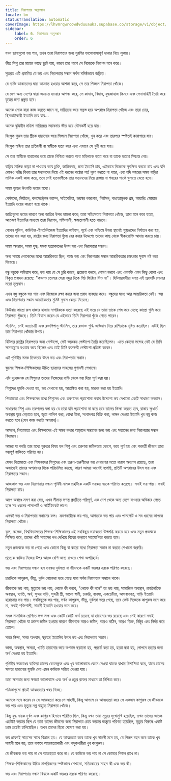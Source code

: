 ```yaml
---
title: নিরাপত্তার অনুসন্ধান
locale: bn
statusTranslation: automatic
coverImage: https://lhvmrqwrcowdvduuaukz.supabase.co/storage/v1/object/public/strapi-uploads/small_cover-educacion-fundamental.webp-2d51a7828a2b1309555be27f7e2a61a0.webp
sidebar:
    label: 6. নিরাপত্তার অনুসন্ধান
    order: 6
---
```

যখন ছানাগুলো ভয় পায়, তখন তারা নিরাপত্তার জন্য মুরগির ভালোবাসাপূর্ণ ডানার নিচে লুকায়।

ভীত শিশু তার মায়ের কাছে ছুটে যায়, কারণ তার পাশে সে নিজেকে নিরাপদ মনে করে।

সুতরাং এটি প্রমাণিত যে ভয় এবং নিরাপত্তার সন্ধান সর্বদা ঘনিষ্ঠভাবে জড়িত।

যে ব্যক্তি ডাকাতদের দ্বারা আক্রান্ত হওয়ার আশঙ্কা করে, সে তার পিস্তলে নিরাপত্তা খোঁজে।

যে দেশ অন্য দেশের দ্বারা আক্রান্ত হওয়ার আশঙ্কা করে, সে কামান, বিমান, যুদ্ধজাহাজ কিনবে এবং সেনাবাহিনী তৈরি করে যুদ্ধের জন্য প্রস্তুত হবে।

অনেক লোক যারা কাজ করতে জানে না, দারিদ্র্যের ভয়ে সন্ত্রস্ত হয়ে অপরাধে নিরাপত্তা খোঁজে এবং তারা চোর, ছিনতাইকারী ইত্যাদি হয়ে যায়...

অনেক বুদ্ধিহীন মহিলা দারিদ্র্যের সম্ভাবনায় ভীত হয়ে যৌনকর্মী হয়ে যায়।

হিংসুক পুরুষ তার স্ত্রীকে হারানোর ভয়ে পিস্তলে নিরাপত্তা খোঁজে, খুন করে এবং তারপরে স্পষ্টতই কারাগারে যায়।

হিংসুক মহিলা তার প্রতিদ্বন্দ্বী বা স্বামীকে হত্যা করে এবং এভাবে সে খুনী হয়ে যায়।

সে তার স্বামীকে হারানোর ভয়ে তাকে নিশ্চিত করতে অন্য মহিলাকে হত্যা করে বা তাকে হত্যার সিদ্ধান্ত নেয়।

বাড়ির মালিক ভাড়া না পাওয়ার ভয়ে চুক্তি, জামিনদার, জমা ইত্যাদি চায়, এইভাবে নিজেকে সুরক্ষিত করতে চায় এবং যদি কোনও দরিদ্র বিধবা তার সন্তানদের নিয়ে এই ধরনের কঠোর শর্ত পূরণ করতে না পারে, এবং যদি শহরের সমস্ত বাড়ির মালিক একই কাজ করে, তবে সেই হতভাগীকে তার সন্তানদের নিয়ে রাস্তায় বা শহরের পার্কে ঘুমাতে যেতে হবে।

সমস্ত যুদ্ধের উৎপত্তি ভয়ের মধ্যে।

গেস্টাপো, নির্যাতন, কনসেন্ট্রেশন ক্যাম্প, সাইবেরিয়া, ভয়ঙ্কর কারাগার, নির্বাসন, বাধ্যতামূলক শ্রম, ফায়ারিং স্কোয়াড ইত্যাদি ভয়ের কারণে হয়ে থাকে।

জাতিগুলো ভয়ের কারণে অন্য জাতির উপর হামলা করে; তারা সহিংসতায় নিরাপত্তা খোঁজে, তারা মনে করে হত্যা, আক্রমণ ইত্যাদির মাধ্যমে তারা নিরাপদ, শক্তিশালী, ক্ষমতাশালী হতে পারবে।

গোপন পুলিশ, কাউন্টার-ইনটেলিজেন্স ইত্যাদির অফিসে, পূর্বে এবং পশ্চিমে উভয় স্থানেই গুপ্তচরদের নির্যাতন করা হয়, তাদের ভয় করা হয়, রাষ্ট্রের জন্য নিরাপত্তা খুঁজে বের করার উদ্দেশ্যে তাদের কাছ থেকে স্বীকারোক্তি আদায় করতে চায়।

সমস্ত অপরাধ, সমস্ত যুদ্ধ, সমস্ত হত্যাকাণ্ডের উৎস ভয় এবং নিরাপত্তার সন্ধান।

অন্য সময়ে লোকেদের মধ্যে আন্তরিকতা ছিল, আজ ভয় এবং নিরাপত্তার সন্ধান আন্তরিকতার চমৎকার সুবাস নষ্ট করে দিয়েছে।

বন্ধু বন্ধুকে অবিশ্বাস করে, ভয় পায় যে সে চুরি করবে, প্রতারণা করবে, শোষণ করবে এবং এমনকি এমন কিছু বোকা এবং বিকৃত প্রবাদও রয়েছে: "কখনও তোমার সেরা বন্ধুর দিকে পিঠ ফিরিয়ে দিও না"। হিটলারবাদীরা বলত এই প্রবাদটি সোনার মতো মূল্যবান।

এখন বন্ধু বন্ধুকে ভয় পায় এবং নিজেকে রক্ষা করার জন্য প্রবাদ ব্যবহার করে। বন্ধুদের মধ্যে আর আন্তরিকতা নেই। ভয় এবং নিরাপত্তার সন্ধান আন্তরিকতার সুমিষ্ট সুবাস কেড়ে নিয়েছে।

কিউবার কাস্ত্রো রুস হাজার হাজার নাগরিককে হত্যা করেছে এই ভয়ে যে তারা তাকে শেষ করে দেবে; কাস্ত্রো গুলি করে নিরাপত্তা খুঁজছে। তিনি বিশ্বাস করেন যে এইভাবে তিনি নিরাপত্তা খুঁজে পেতে পারেন।

স্ট্যালিন, সেই অত্যাচারী এবং রক্তপিপাসু স্ট্যালিন, তার রক্তাক্ত শুদ্ধি অভিযান দিয়ে রাশিয়াকে দূষিত করেছিল। এটাই ছিল তার নিরাপত্তা খোঁজার উপায়।

হিটলার রাষ্ট্রের নিরাপত্তার জন্য গেস্টাপো, সেই ভয়ংকর গেস্টাপো তৈরি করেছিলেন। এতে কোনো সন্দেহ নেই যে তিনি ক্ষমতাচ্যুত হওয়ার ভয়ে ছিলেন এবং তাই তিনি রক্তক্ষয়ী গেস্টাপো প্রতিষ্ঠা করেন।

এই পৃথিবীর সমস্ত তিক্ততার উৎস ভয় এবং নিরাপত্তার সন্ধান।

স্কুলের শিক্ষক-শিক্ষিকাদের উচিত ছাত্রদের সাহসের গুণাবলী শেখানো।

এটা দুঃখজনক যে শিশুদের তাদের নিজেদের বাড়ি থেকে ভয় দিয়ে পূর্ণ করা হয়।

শিশুদের হুমকি দেওয়া হয়, ভয় দেখানো হয়, আতঙ্কিত করা হয়, মারধর করা হয় ইত্যাদি।

পিতামাতা এবং শিক্ষকদের মধ্যে শিশুদের এবং তরুণদের পড়াশোনা করার উদ্দেশ্যে ভয় দেখানো একটি সাধারণ অভ্যাস।

সাধারণত শিশু এবং তরুণদের বলা হয় যে তারা যদি পড়াশোনা না করে তবে তাদের ভিক্ষা করতে হবে, রাস্তায় ক্ষুধার্ত অবস্থায় ঘুরে বেড়াতে হবে, জুতা পালিশ করা, বোঝা টানা, সংবাদপত্র বিক্রি করা, লাঙ্গল দেওয়া ইত্যাদি খুব নম্র কাজ করতে হবে (যেন কাজ করাটা অপরাধ)।

আসলে, পিতামাতা এবং শিক্ষকদের এই সমস্ত কথার আড়ালে সন্তানের জন্য ভয় এবং সন্তানের জন্য নিরাপত্তার সন্ধান বিদ্যমান।

আমরা যা বলছি তার মধ্যে গুরুতর বিষয় হল শিশু এবং তরুণরা জটিলতায় ভোগে, ভয়ে পূর্ণ হয় এবং পরবর্তী জীবনে তারা ভয়পূর্ণ ব্যক্তিতে পরিণত হয়।

যেসব পিতামাতা এবং শিক্ষকদের শিশুদের এবং তরুণ-তরুণীদের ভয় দেখানোর মতো খারাপ অভ্যাস রয়েছে, তারা অজান্তেই তাদের অপরাধের দিকে পরিচালিত করছে, কারণ আমরা আগেই বলেছি, প্রতিটি অপরাধের উৎস ভয় এবং নিরাপত্তার সন্ধান।

আজকাল ভয় এবং নিরাপত্তার সন্ধান পৃথিবী নামক গ্রহটিকে একটি ভয়ঙ্কর নরকে পরিণত করেছে। সবাই ভয় পায়। সবাই নিরাপত্তা চায়।

আগে অবাধে ভ্রমণ করা যেত, এখন সীমান্ত সশস্ত্র প্রহরীতে পরিপূর্ণ, এক দেশ থেকে অন্য দেশে যাওয়ার অধিকার পেতে হলে সব ধরনের পাসপোর্ট ও সার্টিফিকেট লাগে।

এসবই ভয় ও নিরাপত্তার সন্ধানের ফল। ভ্রমণকারীকে ভয় পায়, আগতকে ভয় পায় এবং পাসপোর্ট ও সব ধরনের কাগজে নিরাপত্তা খোঁজে।

স্কুল, কলেজ, বিশ্ববিদ্যালয়ের শিক্ষক-শিক্ষিকাদের এই সবকিছুর ভয়াবহতা উপলব্ধি করতে হবে এবং নতুন প্রজন্মকে শিক্ষিত করে, তাদের খাঁটি সাহসের পথ দেখিয়ে বিশ্বের কল্যাণে সহযোগিতা করতে হবে।

নতুন প্রজন্মকে ভয় না পেতে এবং কোনো কিছু বা কারো মধ্যে নিরাপত্তা সন্ধান না করতে শেখানো জরুরি।

প্রত্যেক ব্যক্তির নিজের উপর আরও বেশি আস্থা রাখতে শেখা অপরিহার্য।

ভয় এবং নিরাপত্তার সন্ধান হল ভয়ঙ্কর দুর্বলতা যা জীবনকে একটি ভয়ঙ্কর নরকে পরিণত করেছে।

চারদিকে কাপুরুষ, ভীতু, দুর্বল লোকেরা ভরে গেছে যারা সর্বদা নিরাপত্তার সন্ধানে থাকে।

জীবনকে ভয় পায়, মৃত্যুকে ভয় পায়, লোকে কী বলবে, "লোকে কী বলে" তা ভয় পায়, সামাজিক অবস্থান, রাজনৈতিক অবস্থান, খ্যাতি, অর্থ, সুন্দর বাড়ি, সুন্দরী স্ত্রী, ভালো স্বামী, চাকরি, ব্যবসা, একচেটিয়া, আসবাবপত্র, গাড়ি ইত্যাদি হারানোর ভয় পায়। সবকিছুকে ভয় পায়, সর্বত্র কাপুরুষ, ভীতু, দুর্বলরা ভরে গেছে, তবে কেউ নিজেকে কাপুরুষ মনে করে না, সবাই শক্তিশালী, সাহসী ইত্যাদি হওয়ার ভান করে।

সমস্ত সামাজিক শ্রেণিতে লক্ষ লক্ষ এবং কোটি কোটি স্বার্থ রয়েছে যা হারানোর ভয় রয়েছে এবং সেই কারণে সবাই নিরাপত্তা খোঁজে যা ক্রমশ জটিল হওয়ার কারণে জীবনকে আরও জটিল, আরও কঠিন, আরও তিক্ত, নিষ্ঠুর এবং নির্দয় করে তোলে।

সমস্ত নিন্দা, সমস্ত অপবাদ, ষড়যন্ত্র ইত্যাদির উৎস ভয় এবং নিরাপত্তার সন্ধান।

ভাগ্য, অবস্থান, ক্ষমতা, খ্যাতি হারানোর ভয়ে অপবাদ ছড়ানো হয়, পরচর্চা করা হয়, হত্যা করা হয়, গোপনে হত্যার জন্য অর্থ দেওয়া হয় ইত্যাদি।

পৃথিবীর ক্ষমতাধর ব্যক্তিরা তাদের বেতনভুক্ত এবং খুব ভালোভাবে বেতন দেওয়া ঘাতক রাখার বিলাসিতা করে, যাতে তাদের ক্ষমতা হারানোর হুমকি দেয় এমন কাউকে সরিয়ে দেওয়া যায়।

তারা ক্ষমতার জন্য ক্ষমতা ভালোবাসে এবং অর্থ ও প্রচুর রক্তের মাধ্যমে তা নিশ্চিত করে।

পত্রিকাগুলো প্রায়ই আত্মহত্যার খবর দিচ্ছে।

অনেকে মনে করেন যে যে আত্মহত্যা করে সে সাহসী, কিন্তু আসলে যে আত্মহত্যা করে সে একজন কাপুরুষ যে জীবনকে ভয় পায় এবং মৃত্যুর নগ্ন বাহুতে নিরাপত্তা খোঁজে।

কিছু যুদ্ধ নায়ক দুর্বল এবং কাপুরুষ হিসাবে পরিচিত ছিল, কিন্তু যখন তারা মৃত্যুর মুখোমুখি হয়েছিল, তখন তাদের আতঙ্ক এতটাই ভয়ঙ্কর ছিল যে তারা তাদের জীবনের জন্য নিরাপত্তা চেয়ে ভয়ঙ্কর জন্তুতে পরিণত হয়েছিল, মৃত্যুর বিরুদ্ধে একটি চরম প্রচেষ্টা চালিয়েছিল। তখন তাদের হিরো ঘোষণা করা হয়।

ভয় প্রায়শই সাহসের সাথে বিভ্রান্ত হয়। যে আত্মহত্যা করে তাকে খুব সাহসী মনে হয়, যে পিস্তল বহন করে তাকে খুব সাহসী মনে হয়, তবে বাস্তবে আত্মহত্যাকারী এবং বন্দুকধারীরা খুব কাপুরুষ।

যে জীবনকে ভয় পায় না সে আত্মহত্যা করে না। যে কাউকে ভয় পায় না সে কোমরে পিস্তল রাখে না।

শিক্ষক-শিক্ষিকাদের উচিত নাগরিকদের স্পষ্টভাবে শেখানো, সত্যিকারের সাহস কী এবং ভয় কী।

ভয় এবং নিরাপত্তার সন্ধান বিশ্বকে একটি ভয়ঙ্কর নরকে পরিণত করেছে।

